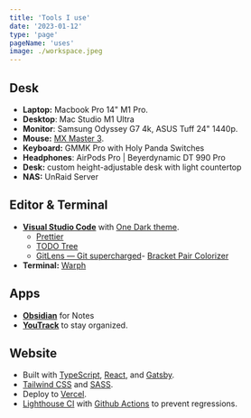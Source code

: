 ```yaml
---
title: 'Tools I use'
date: '2023-01-12'
type: 'page'
pageName: 'uses'
image: ./workspace.jpeg
---
```


## Desk

- **Laptop:** Macbook Pro 14" M1 Pro.
- **Desktop**: Mac Studio M1 Ultra
- **Monitor**: Samsung Odyssey G7 4k, ASUS Tuff 24" 1440p.
- **Mouse:** [MX Master 3](https://www.logitech.com/en-us/products/mice/mx-master-3.html).
- **Keyboard:** GMMK Pro with Holy Panda Switches
- **Headphones**: AirPods Pro | Beyerdynamic DT 990 Pro
- **Desk:** custom height-adjustable desk with light countertop
- **NAS:** UnRaid Server

<h2 className="pt-sm">Editor & Terminal</h2>

- **[Visual Studio Code](https://code.visualstudio.com/)** with [One Dark theme](https://marketplace.visualstudio.com/items?itemName=akamud.vscode-theme-onedark).
  - [Prettier](https://marketplace.visualstudio.com/items?itemName=esbenp.prettier-vscode)
  - [TODO Tree](https://marketplace.visualstudio.com/items?itemName=Gruntfuggly.todo-tree)
  - [GitLens — Git supercharged](https://marketplace.visualstudio.com/items?itemName=eamodio.gitlens)- [Bracket Pair Colorizer](https://marketplace.visualstudio.com/items?itemName=CoenraadS.bracket-pair-colorizer)
- **Terminal:** [Warph](https://warp.dev/)

<h2 className="pt-sm">Apps</h2>

- **[Obsidian](https://obsidian.md)** for Notes
- **[YouTrack](https://www.jetbrains.com/youtrack/)** to stay organized.

<h2 className="pt-sm">Website</h2>

- Built with [TypeScript](https://www.typescriptlang.org/), [React](https://reactjs.org/), and [Gatsby](https://www.gatsbyjs.com/).
- [Tailwind CSS](https://tailwindcss.com/) and [SASS](https://sass-lang.com/).
- Deploy to [Vercel](https://vercel.com/).
- [Lighthouse CI](https://github.com/GoogleChrome/lighthouse-ci) with [Github Actions](https://github.com/features/actions) to prevent regressions.
